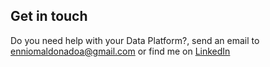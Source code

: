 ## Get in touch


Do you need help with your Data Platform?, send an email to [enniomaldonadoa@gmail.com](enniomaldonadoa@gmail.com) or find me on [LinkedIn](https://www.linkedin.com/in/ennio-maldonado/)
